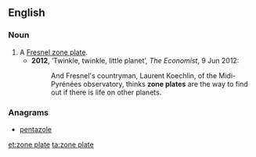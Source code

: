 ==English==
{{wikipedia}}

===Noun===
{{en-noun|head=[[zone]] [[plate]]}}

# A [[Fresnel zone plate]].
#* '''2012''', ‘Twinkle, twinkle, little planet’, ''The Economist'', 9 Jun 2012:
#*: And Fresnel's countryman, Laurent Koechlin, of the Midi-Pyrénées observatory, thinks '''zone plates''' are the way to find out if there is life on other planets.

===Anagrams===
* [[pentazole#English|pentazole]]

[[et:zone plate]]
[[ta:zone plate]]